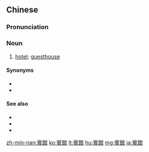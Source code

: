 {{also|宾馆}}
==Chinese==
{{zh-forms|s=宾馆}}

===Pronunciation===
{{zh-pron
|m=bīnguǎn
|ma=Zh-binguan.ogg
|c=ban1 gun2
|md=bĭng-guāng
|mn=pin-koán
|w=1pin kuoe
|cat=n
}}

===Noun===
{{zh-noun}}

# [[hotel]]; [[guesthouse]]
#: {{zh-x|請問 這 附近 哪裡 有 賓館？|Excuse me, are there any '''hotels''' nearby?}}
#: {{zh-x|賓館 洽 底所？|tr=Bĭng-guāng găk diē-nē̤?|Where's the '''hotel'''?|MD|a=Cdo_where_is_the_hotel.ogg}}

====Synonyms====
* {{zh-l|飯店}}
* {{zh-l|旅館}}

====See also====
* {{zh-l|旅客}}
* {{zh-l|旅行}}
* {{zh-l|旅遊}}

{{zh-cat|Elementary}}

[[zh-min-nan:賓館]]
[[ko:賓館]]
[[lt:賓館]]
[[hu:賓館]]
[[mg:賓館]]
[[ja:賓館]]